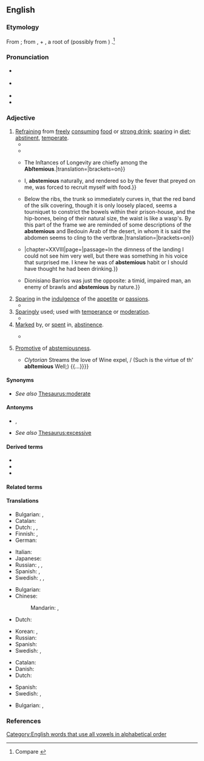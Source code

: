 ==English==
{{was wotd|2018|June|4}}

===Etymology===
From {{der|en|la|abstēmius||abstaining from wine}}; from {{m|la|ab}}, {{m|la|abs||from}} + {{m|la|tēmus}}, a root of {{m|la|tēmētum||[[intoxicating]] drink, especially strong mead or wine}} (possibly from {{der|en|ine-pro|*temH-||dark (referring to the colour of wine)}}) {{suffix|en||ous}}.<ref>Compare {{R:Oxford Dictionaries Online}}</ref>

===Pronunciation===
* {{a|RP}} {{IPA|/æbˈstiː.mɪ.əs/|lang=en}}
* {{a|GA}} {{IPA|/æbˈsti.mi.əs/|/əb-/|lang=en}}
* {{rhymes|iːmiəs|lang=en}}
* {{hyphenation|abs|te|mi|ous|lang=en}}

===Adjective===
{{en-adj}}

# [[refrain#Verb|Refraining]] from [[freely]] [[consume|consuming]] [[food]] or [[strong drink]]; [[sparing#Adjective|sparing]] in [[diet#Noun|diet]]; [[abstinent#Adjective|abstinent]], [[temperate#Adjective|temperate]]. {{defdate|From early 17th c.}}
#* {{RQ:Browne Pseudodoxia Epidemica|book=3|chapter=Of the Cameleon|page=133|passage=It cannot be denied it [the [[chameleon]]] is (if not the moſt of any) a very '''abſtemious''' animall, and ſuch as by reaſon of its frigidity, paucity of bloud, and latitancy in the winter (about which time the obſervations are often made) will long ſubſist without a viſible ſuſtentation.}}
#* {{RQ:Milton Paradise Regained|book=Samson Agonistes|page=42|lines=637–638|passage=Under his ſpecial eie / '''Abſtemious''' I &#91;{{w|Samson}}&#93; grew up and thriv'd [[amain]]; / He led me on to mightieſt deeds / Above the nerve of mortal arm / Againſt the uncircumciſ'd, our enemies.}}
#* {{quote-book|author=John Arbuthnot|authorlink=John Arbuthnot|chapter=Of the Different Intentions to be Pursued in the Choice of Aliment in Different Constitutions|title=An Essay concerning the Nature of Aliments, and the Choice of Them, According to the Different Constitutions of Human Bodies. In which the Different Effects, Advantages and Disadvantages of Animal and Vegetable Diet are Explain’d|location=Dublin|publisher=Printed by S. Powell, for George Risk, at the Shakespear's Head, George Ewing, at the Angel and Bible, and William Smith, at the Hercules, book-sellers in [[w:Dame Street|Dame's-Street]]|year=1731|section=proposition VII (To Explain the Symptoms, Causes, and Proper Diet of Constitutions, which Abound with a Spontaneous Alkali), paragraph 20|pages=91–92|pageurl=https://books.google.com/books?id=SiZhAAAAcAAJ&pg=PA91|oclc=723154434|passage=In too great Repletion either the elaſtick Force of the Tube is totally deſtroy'd; or if it continue proportional to the Degree of Extenſion like a Bow too ſtrongly drawn, it throws the Fluid with too great a projectile Force forward through the Veſſels, and back upon the Heart, and ſubjects the Animal to all the Diſeaſes depending on a Plethory, and may bring it into immediate Danger. {{...}} The Inſtances of Longevity are chiefly among the '''Abſtemious'''.|translation={{small|A use of the adjective as a noun.}}|brackets=on}}
#* {{RQ:Mary Shelley Last Man|volume=I|chapter=IV|page=148|passage={{...}} I, '''abstemious''' naturally, and rendered so by the fever that preyed on me, was forced to recruit myself with food.}}
#* {{quote-book|author=[Robert Malcolm, comp.]|chapter=The Living Skeleton|title=Curiosities of Biography, Or Memoirs of Remarkable Men|location=Glasgow|publisher=Printed for [[w:Richard Griffin and Company|Richard Griffin & Company]]|year=1845|page=285|pageurl=https://books.google.com/books?id=vY4tAQAAMAAJ&pg=PA285|oclc=315316637|passage=On turning around, I was instantly rivetted by his amazing emaciation; he seemed another "[[Lazarus]], come forth" without his grave-clothes, {{...}} Below the ribs, the trunk so immediately curves in, that the red band of the silk covering, though it is only loosely placed, seems a tourniquet to constrict the bowels within their prison-house, and the hip-bones, being of their natural size, the waist is like a wasp's. By this part of the frame we are reminded of some descriptions of the '''abstemious''' and Bedouin Arab of the desert, in whom it is said the abdomen seems to cling to the vertbræ.|translation={{small|A use of the adjective as a noun.}}|brackets=on}}
#* {{RQ:Maugham Moon and Sixpence|The Moon and Sixpence}}|chapter=XXVIII|page=|passage=In the dimness of the landing I could not see him very well, but there was something in his voice that surprised me. I knew he was of '''abstemious''' habit or I should have thought he had been drinking.}}
#* {{quote-book|author=Gabriel García Márquez|authorlink=Gabriel García Márquez|author2={{w|Edith Grossman}}, transl.|chapter=4|title={{w|Living to Tell the Tale}}|location=New York, N.Y.|publisher={{w|Alfred A. Knopf}}|year=2003|page=|pageurl=|isbn=978-1-4000-4134-3|passage=The other duel, which occurred much earlier but was indelible in the town's memory, was the one between Plinio Balmaceda and Dionisiano Barrios. The first was a member of an old and respectable family, an enormous, charming man but also a troublemaker with a wicked temper when he crossed paths with alcohol. {{...}} Dionisiano Barrios was just the opposite: a timid, impaired man, an enemy of brawls and '''abstemious''' by nature.}}
# [[sparing#Adjective|Sparing]] in the [[indulgence]] of the [[appetite]] or [[passion]]s.
#* {{quote-book|author=Rebecca L. Davis|chapter=Sacred Partnerships|title=More Perfect Unions: The American Search for Marital Bliss|location=Cambridge, Mass.; London|publisher={{w|Harvard University Press}}|year=2010|page=149|pageurl=https://books.google.com/books?id=C6nBTLu05msC&pg=PA149|isbn=978-0-674-04796-9|passage=The Ms had an '''abstemious''' sex life; in fourteen years of marriage, they had had sex exactly six times. Mrs. M desired sex and more children, but her husband refused.}}
# [[sparingly|Sparingly]] used; used with [[temperance]] or [[moderation]].
#* {{quote-book|author=John Reitch|mainauthor=Gibbons Merle; John Reitch|chapter=[A Dictionary of Domestic Medicine.] EPILEPSY.|title=The Domestic Dictionary and Housekeeper’s Manual: Comprising Everything Related to Cookery, Diet, Economy and Medicine. By Gibbons Merle. The Medical Portion of the Work by John Reitch, M.D.|location=London|publisher=William Strange, 21, {{w|Paternoster Row}}|year=1842|page=360|pageurl=https://books.google.com/books?id=nSVhAAAAcAAJ&pg=PA360|column=2|oclc=562334031|passage=If the predisposition to the disease has arisen from a plethoric state of the system, or from a turgescence in the vessels of the head, this is to be obviated by bleeding, both generally and topically, but more particularly the latter; an '''abstemious''' diet and proper exercise; and by a seton in the neck.}}
# [[mark#Verb|Marked]] by, or [[spend#Verb|spent]] in, [[abstinence]].
#: {{ux|en|an '''abstemious''' life}}
#* {{RQ:Pope Iliad|volume=V|book=XIX|page=170|lines=325–328|passage=If yet ''{{w|Achilles}}'' have a Friend, whoſe Care / Is bent to pleaſe him; this Requeſt forbear: / Till yonder Sun deſcend, ah let me pay / To Grief and Anguiſh one '''abſtemious''' Day.}}
# {{lb|en|rare}} [[promotive|Promotive]] of [[abstemiousness]].
#* {{RQ:Dryden Fables|chapter=Of the Pythagorean Philosophy|page=521|passage=But ſtranger Virtues yet in Streams we find, / Some change not only Bodies, but the Mind: / {{...}} ''Clytorian'' Streams the love of Wine expel, / (Such is the virtue of th' '''abſtemious''' Well;) {{...}}}}

====Synonyms====
{{syn3|lang=en|abstentious|abstinent|continent|[[abnegating|self-abnegating]]|self-denying|sober|temperate}}
* ''See also'' [[Thesaurus:moderate]]

====Antonyms====
* {{sense|sparingly used}} {{l|en|immoderate}}, {{l|en|intemperate}}
* ''See also'' [[Thesaurus:excessive]]

====Derived terms====
* {{l|en|abstemiously}}
* {{l|en|abstemiousness}}
* {{l|en|unabstemious}}

====Related terms====
{{rel3|lang=en|abstain|abstainer|abstainment|abstention|abstinence|abstinent|nonabstainer}}

====Translations====
{{trans-top|refraining from freely consuming food or strong drink}}
* Bulgarian: {{t+|bg|въздъ̀ржан}}, {{t+|bg|скро́мен}}
* Catalan: {{t+|ca|abstemi}}
* Dutch: {{t+|nl|matig}}, {{t+|nl|karig}}, {{t|nl|frugaal}}
* Finnish: {{t+|fi|kohtuullinen}}, {{t+|fi|pidättyvä}}
* German: {{t+|de|enthaltsam}}
{{trans-mid}}
* Italian: {{t+|it|astemio}}
* Japanese: {{t+|ja|禁欲的|tr=きんよくてき, kinyokuteki|sc=Jpan}}
* Russian: {{t+|ru|возде́ржанный}}, {{t+|ru|уме́ренный}}, {{t+|ru|скро́мный}}
* Spanish: {{t+|es|abstemio}}, {{t+|es|sobrio|m}}
* Swedish: {{t+|sv|avhållsam}}, {{t|sv|återhållsam}}, {{t+|sv|måttfull}}
{{trans-bottom}}

{{trans-top|sparing in the indulgence of the appetite or passions}}
{{trans-mid}}
{{trans-bottom}}

{{trans-top|sparingly used; used with temperance or moderation}}
* Bulgarian: {{t+|bg|пестелив}}
* Chinese:
*: Mandarin: {{t+|cmn|有節制|sc=Hani}}, {{t+|cmn|有节制|tr=yǒujiézhì|sc=Hani}}
* Dutch: {{t+|nl|sober}}
{{trans-mid}}
* Korean: {{t|ko|검소한|sc=Hani}}, {{t|ko|절제하는|sc=Hani}}
* Russian: {{t+|ru|бережли́вый}}
* Spanish: {{t+|es|abstemio}}
* Swedish: {{t|sv|återhållsam}}, {{t+|sv|måttfull}}
{{trans-bottom}}

{{trans-top|marked by, or spent in, abstinence}}
* Catalan: {{t+|ca|abstemi}}
* Danish: {{t|da|afholdende}}
* Dutch: {{t+|nl|abstinent}}
{{trans-mid}}
* Spanish: {{t+|es|abstemio}}
* Swedish: {{t|sv|återhållsam}}, {{t+|sv|måttfull}}
{{trans-bottom}}

{{trans-top|promotive of abstemiousness}}
{{trans-mid}}
{{trans-bottom}}

{{checktrans-top}}
* Bulgarian: {{t-check|bg|въздържан}}, {{t-check|bg|умерен}}
{{trans-mid}}
{{trans-bottom}}

===References===
<references />

[[Category:English words that use all vowels in alphabetical order]]